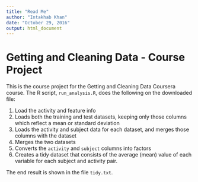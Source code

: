 ```yaml
---
title: "Read Me"
author: "Intakhab Khan"
date: "October 29, 2016"
output: html_document
---
```

# Getting and Cleaning Data - Course Project

This is the course project for the Getting and Cleaning Data Coursera course.
The R script, `run_analysis.R`, does the following on the downloaded file:


1. Load the activity and feature info
2. Loads both the training and test datasets, keeping only those columns which
   reflect a mean or standard deviation
3. Loads the activity and subject data for each dataset, and merges those
   columns with the dataset
4. Merges the two datasets
5. Converts the `activity` and `subject` columns into factors
6. Creates a tidy dataset that consists of the average (mean) value of each
   variable for each subject and activity pair.

The end result is shown in the file `tidy.txt`.
